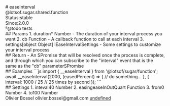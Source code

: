 <div class="docmap-mdx">
# easeInterval
<div class="_namespace">@lotsof.sugar.shared.function</div>
<div class="_metas">
<div class="_status"><span class="_status-label">Status:</span><span class="_status-value -stable">stable</span></div>
<div class="_since"><span class="_since-label">Since:</span><span class="_since-value">2.0.0</span></div>
</div>
<div class="_description">
ª@todo      tests
</div>
<div class="_params">
## Params
1. <span class="_name">duration<span class="_required">*</span></span><span class="_default"></span> <span class="_type">Number</span>
   - The duration of your interval process you want
2. <span class="_name">cb</span><span class="_default"></span> <span class="_type">Function</span>
   - A callback function to call at each interval
3. <span class="_name">settings</span><span class="_default">[object Object]</span> <span class="_type">IEaseIntervalSettings</span>
   - Some settings to customize your interval process
</div>
<div class="_return">
## Return
- <span class="_description">An SPromise that will be resolved once the process is complete, and through which you can subscribe to the "interval" event that is the same as the "cb" parameter</span><span class="_default"></span><span class="_type">SPromise</span>
</div>
<div class="_examples">
## Examples
```js
import { __easeInterval } from '@lotsof/sugar/function';
await __easeInterval(2000, (easedPercent) => {
     // do something...
}, {
     interval: 1000 / 25 // 25 times by second
});
```
</div>
<div class="_settings">
## Settings
1. <span class="_name">inteval</span><span class="_default">40</span> <span class="_type">Number</span>
2. <span class="_name">easing</span><span class="_default">easeInOutQuart</span> <span class="_type">Function</span>
3. <span class="_name">from</span><span class="_default">0</span> <span class="_type">Number</span>
4. <span class="_name">to</span><span class="_default">100</span> <span class="_type">Number</span>
</div>
<div class="_author">
<span class="_name">Olivier Bossel</span>
<span class="_email">olivier.bossel@gmail.com</span>
<a href="undefined" target="_blank" class="_url">undefined</a>
</div>
</div>